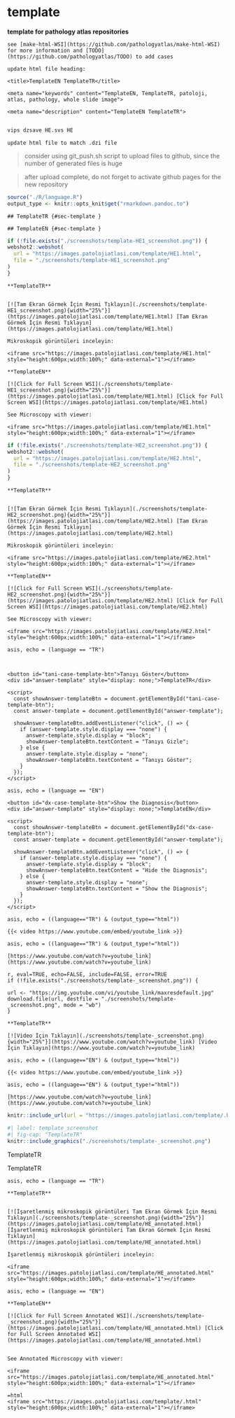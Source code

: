 # template





**template for pathology atlas repositories**


```
see [make-html-WSI](https://github.com/pathologyatlas/make-html-WSI) for more information and [TODO](https://github.com/pathologyatlas/TODO) to add cases
```

```
update html file heading:

<title>TemplateEN TemplateTR</title>

<meta name="keywords" content="TemplateEN, TemplateTR, patoloji, atlas, pathology, whole slide image">

<meta name="description" content="TemplateEN TemplateTR">

```



```zsh

vips dzsave HE.svs HE

```



```
update html file to match .dzi file

```





> consider using git_push.sh script to upload files to github, since the number of generated files is huge

> after upload complete, do not forget to activate github pages for the new repository












```r
source("./R/language.R")
output_type <- knitr::opts_knit$get("rmarkdown.pandoc.to")
```


```asis
## TemplateTR {#sec-template }
```


```asis
## TemplateEN {#sec-template }
```





```r
if (!file.exists("./screenshots/template-HE1_screenshot.png")) {
webshot2::webshot(
  url = "https://images.patolojiatlasi.com/template/HE1.html",
  file = "./screenshots/template-HE1_screenshot.png"
)
}
```



```asis

**TemplateTR**


[![Tam Ekran Görmek İçin Resmi Tıklayın](./screenshots/template-HE1_screenshot.png){width="25%"}](https://images.patolojiatlasi.com/template/HE1.html) [Tam Ekran Görmek İçin Resmi Tıklayın](https://images.patolojiatlasi.com/template/HE1.html)
```


```asis
Mikroskopik görüntüleri inceleyin:

<iframe src="https://images.patolojiatlasi.com/template/HE1.html" style="height:600px;width:100%;" data-external="1"></iframe>

```


```asis

**TemplateEN**

[![Click for Full Screen WSI](./screenshots/template-HE1_screenshot.png){width="25%"}](https://images.patolojiatlasi.com/template/HE1.html) [Click for Full Screen WSI](https://images.patolojiatlasi.com/template/HE1.html)

```



```asis

See Microscopy with viewer:

<iframe src="https://images.patolojiatlasi.com/template/HE1.html" style="height:600px;width:100%;" data-external="1"></iframe>

```





```r
if (!file.exists("./screenshots/template-HE2_screenshot.png")) {
webshot2::webshot(
  url = "https://images.patolojiatlasi.com/template/HE2.html",
  file = "./screenshots/template-HE2_screenshot.png"
)
}
```



```asis

**TemplateTR**


[![Tam Ekran Görmek İçin Resmi Tıklayın](./screenshots/template-HE2_screenshot.png){width="25%"}](https://images.patolojiatlasi.com/template/HE2.html) [Tam Ekran Görmek İçin Resmi Tıklayın](https://images.patolojiatlasi.com/template/HE2.html)
```


```asis
Mikroskopik görüntüleri inceleyin:

<iframe src="https://images.patolojiatlasi.com/template/HE2.html" style="height:600px;width:100%;" data-external="1"></iframe>

```


```asis

**TemplateEN**

[![Click for Full Screen WSI](./screenshots/template-HE2_screenshot.png){width="25%"}](https://images.patolojiatlasi.com/template/HE2.html) [Click for Full Screen WSI](https://images.patolojiatlasi.com/template/HE2.html)

```



```asis

See Microscopy with viewer:

<iframe src="https://images.patolojiatlasi.com/template/HE2.html" style="height:600px;width:100%;" data-external="1"></iframe>

```




```comment
asis, echo = (language == "TR")



<button id="tani-case-template-btn">Tanıyı Göster</button>
<div id="answer-template" style="display: none;">TemplateTR</div>

<script>
  const showAnswer-templateBtn = document.getElementById("tani-case-template-btn");
  const answer-template = document.getElementById("answer-template");

  showAnswer-templateBtn.addEventListener("click", () => {
    if (answer-template.style.display === "none") {
      answer-template.style.display = "block";
      showAnswer-templateBtn.textContent = "Tanıyı Gizle";
    } else {
      answer-template.style.display = "none";
      showAnswer-templateBtn.textContent = "Tanıyı Göster";
    }
  });
</script>

```


```comment
asis, echo = (language == "EN")

<button id="dx-case-template-btn">Show the Diagnosis</button>
<div id="answer-template" style="display: none;">TemplateEN</div>

<script>
  const showAnswer-templateBtn = document.getElementById("dx-case-template-btn");
  const answer-template = document.getElementById("answer-template");

  showAnswer-templateBtn.addEventListener("click", () => {
    if (answer-template.style.display === "none") {
      answer-template.style.display = "block";
      showAnswer-templateBtn.textContent = "Hide the Diagnosis";
    } else {
      answer-template.style.display = "none";
      showAnswer-templateBtn.textContent = "Show the Diagnosis";
    }
  });
</script>

```





```comment
asis, echo = ((language=="TR") & (output_type=="html"))

{{< video https://www.youtube.com/embed/youtube_link >}}

```


```comment
asis, echo = ((language=="TR") & (output_type!="html"))

[https://www.youtube.com/watch?v=youtube_link](https://www.youtube.com/watch?v=youtube_link)

```

```comment
r, eval=TRUE, echo=FALSE, include=FALSE, error=TRUE
if (!file.exists("./screenshots/template-_screenshot.png")) {

url <- "https://img.youtube.com/vi/youtube_link/maxresdefault.jpg"
download.file(url, destfile = "./screenshots/template-_screenshot.png", mode = "wb")
}

**TemplateTR**

[![Video İçin Tıklayın](./screenshots/template-_screenshot.png){width="25%"}](https://www.youtube.com/watch?v=youtube_link) [Video İçin Tıklayın](https://www.youtube.com/watch?v=youtube_link)

```


```comment
asis, echo = ((language=="EN") & (output_type=="html"))

{{< video https://www.youtube.com/embed/youtube_link >}}

```


```comment
asis, echo = ((language=="EN") & (output_type!="html"))

[https://www.youtube.com/watch?v=youtube_link](https://www.youtube.com/watch?v=youtube_link)

```






```r
knitr::include_url(url = "https://images.patolojiatlasi.com/template/.html")
```

```r
#| label: template_screenshot
#| fig-cap: "TemplateTR"
knitr::include_graphics("./screenshots/template-_screenshot.png")
```


::: {.content-hidden when-format="pdf"}
TemplateTR
:::

::: {.content-visible when-format="pdf"}
TemplateTR
:::





```comment
asis, echo = (language == "TR")

**TemplateTR**


[![İşaretlenmiş mikroskopik görüntüleri Tam Ekran Görmek İçin Resmi Tıklayın](./screenshots/template-_screenshot.png){width="25%"}](https://images.patolojiatlasi.com/template/HE_annotated.html) [İşaretlenmiş mikroskopik görüntüleri Tam Ekran Görmek İçin Resmi Tıklayın](https://images.patolojiatlasi.com/template/HE_annotated.html)

İşaretlenmiş mikroskopik görüntüleri inceleyin:

<iframe src="https://images.patolojiatlasi.com/template/HE_annotated.html" style="height:600px;width:100%;" data-external="1"></iframe>

```



```comment
asis, echo = (language == "EN")

**TemplateEN**

[![Click for Full Screen Annotated WSI](./screenshots/template-_screenshot.png){width="25%"}](https://images.patolojiatlasi.com/template/HE_annotated.html) [Click for Full Screen Annotated WSI](https://images.patolojiatlasi.com/template/HE_annotated.html)


See Annotated Microscopy with viewer:

<iframe src="https://images.patolojiatlasi.com/template/HE_annotated.html" style="height:600px;width:100%;" data-external="1"></iframe>

```


```comment
=html
<iframe src="https://images.patolojiatlasi.com/template/.html" style="height:600px;width:100%;" data-external="1"></iframe>
```


